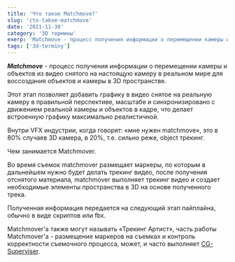 ```yaml
---
title: 'Что такое Matchmove?'
slug: 'cto-takoe-matchmove'
date: '2021-11-30'
category: '3D термины'
exerp: 'Matchmove - процесс получения информации о перемещении камеры и объектов из видео...'
tags: ['3d-terminy']
---
```

***Matchmove*** - процесс получения информации о перемещении камеры и объектов из видео снятого на настоящую камеру в реальном мире для воссоздания объектов и камеры в 3D пространстве.


Этот этап позволяет добавить графику в видео снятое на реальную камеру в правильной перспективе, масштабе и синхронизировано с движением реальной камеры и объектов в кадре, что делает встроенную графику максимально реалистичной.


Внутри VFX индустрии, когда говорят: «мне нужен matchmove», это в 80% случаев 3D камера, в 20%, т.е. сильно реже, object трекинг.


Чем занимается Matchmover.

Во время съемок matchmover размещает маркеры, по которым в дальнейшем нужно будет делать трекинг видео, после получения отснятого материала, matchmover выполняет трекинг видео и создает необходимые элементы пространства в 3D на основе полученного трека.


Полученная информация передается на следующий этап пайплайна, обычно в виде скриптов или fbx.


Matchmover'а также могут называть «Трекинг Артист», часть работы Matchmover'а - размещение маркеров на съемках и контроль корректности съемочного процесса, может, и часто выполняет [CG-Superviser](/qa/chem-zanimaetsya-cg-supervisor).
